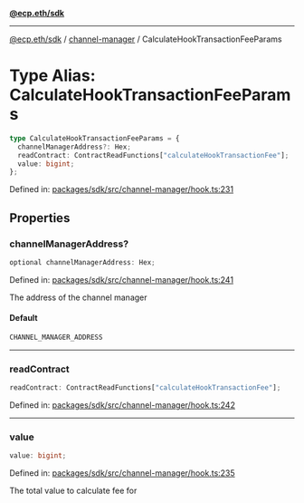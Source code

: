 [**@ecp.eth/sdk**](../../index.mdx)

***

[@ecp.eth/sdk](/sdk-reference/index.mdx) / [channel-manager](/sdk-reference/channel-manager/index.mdx) / CalculateHookTransactionFeeParams

# Type Alias: CalculateHookTransactionFeeParams

```ts
type CalculateHookTransactionFeeParams = {
  channelManagerAddress?: Hex;
  readContract: ContractReadFunctions["calculateHookTransactionFee"];
  value: bigint;
};
```

Defined in: [packages/sdk/src/channel-manager/hook.ts:231](https://github.com/ecp-eth/comments-monorepo/blob/main/packages/sdk/src/channel-manager/hook.ts#L231)

## Properties

### channelManagerAddress?

```ts
optional channelManagerAddress: Hex;
```

Defined in: [packages/sdk/src/channel-manager/hook.ts:241](https://github.com/ecp-eth/comments-monorepo/blob/main/packages/sdk/src/channel-manager/hook.ts#L241)

The address of the channel manager

#### Default

```ts
CHANNEL_MANAGER_ADDRESS
```

***

### readContract

```ts
readContract: ContractReadFunctions["calculateHookTransactionFee"];
```

Defined in: [packages/sdk/src/channel-manager/hook.ts:242](https://github.com/ecp-eth/comments-monorepo/blob/main/packages/sdk/src/channel-manager/hook.ts#L242)

***

### value

```ts
value: bigint;
```

Defined in: [packages/sdk/src/channel-manager/hook.ts:235](https://github.com/ecp-eth/comments-monorepo/blob/main/packages/sdk/src/channel-manager/hook.ts#L235)

The total value to calculate fee for
